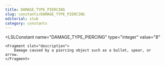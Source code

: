 ```yaml
---
title: DAMAGE_TYPE_PIERCING
slug: constants/DAMAGE_TYPE_PIERCING
editorial: stub
category: constants
---
```


<LSLConstant
	name="DAMAGE_TYPE_PIERCING"
	type="integer"
	value="8"
>
	<Fragment slot="description">
		Damage caused by a piercing object such as a bullet, spear, or arrow.
	</Fragment>
</LSLConstant>

